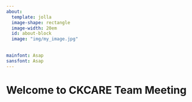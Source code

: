 ```yaml
---
about:
  template: jolla
  image-shape: rectangle
  image-width: 20em
  id: about-block
  image: "img/my_image.jpg"
  
      
mainfont: Asap
sansfont: Asap
---
```


::: {#about-block}
:::

# Welcome to CKCARE Team Meeting
